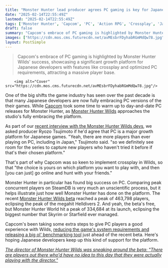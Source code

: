 ```yaml
---
title: "Monster Hunter lead producer agrees PC gaming is key for Japanese games: 'There are more players than ever playing on PC, including in Japan'"
date: "2025-02-14T22:55:49Z"
lastmod: "2025-02-14T22:55:49Z"
tags: ['Monster Hunter', 'Capcom', 'PC', 'Action RPG', 'Crossplay', 'Japanese Games']
draft: false
summary: "Capcom's embrace of PC gaming is highlighted by Monster Hunter Wilds' success, showcasing a significant growth platform for Japanese developers with features like crossplay and optimized PC requirements, attracting a massive player base."
images: ["https://cdn.mos.cms.futurecdn.net/avMEsbrFDyhabRGmMdQw78.jpg"]
layout: PostSimple
---
```

> Capcom's embrace of PC gaming is highlighted by Monster Hunter Wilds' success, showcasing a significant growth platform for Japanese developers with features like crossplay and optimized PC requirements, attracting a massive player base.


        <img alt="Cover" src="https://cdn.mos.cms.futurecdn.net/avMEsbrFDyhabRGmMdQw78.jpg"/>
        
One of the big shifts the game industry has seen over the past decade is that many Japanese developers are now fully embracing PC versions of the their games. While [Capcom](https://www.gamesradar.com/tag/capcom/) took some time to warm up to day-and-date PC releases for Monster Hunter, as [Monster Hunter Wilds](https://www.gamesradar.com/games/monster-hunter/monster-hunter-wilds-guide/) approaches the studio's fully embracing the platform.

As part of our [recent interview with the Monster Hunter Wilds devs](https://www.gamesradar.com/games/monster-hunter/20-years-on-monster-hunter-wilds-devs-reflect-on-the-series-console-co-op-journey-the-world-caught-up-with-our-vision/), we asked producer Ryozo Tsujimoto if he'd agree that PC is a major growth platform for Japanese games. "Yeah, there are more players than ever playing on PC, including in Japan," Tsujimoto said. "so we definitely see room for the series to capture new players who haven't tried it before if that's their chosen platform."

That's part of why Capcom was so keen to implement crossplay in Wilds, so that "the choice is yours on which platform you want to play with, and then [you can just] go online and hunt with your friends."

Monster Hunter in particular has found big success on PC. Comparing peak concurrent players on SteamDB is very much an unscientific process, but it helps illustrate just how well Monster Hunter has done on the platform. The recent [Monster Hunter Wilds beta](https://www.gamesradar.com/games/monster-hunter-wilds-beta-second-how-to-access/) reached a peak of 463,798 players, eclipsing the peak of the megahit Helldivers 2. And yeah, the beta's free, but Monster Hunter World hit a peak of 334,684 at its launch, eclipsing the biggest number that Skyrim or Starfield ever managed.

Capcom's been taking some extra steps to give PC players a good experience with Wilds, [reducing the game's system requirements and releasing a big ol' benchmarking tool](https://www.gamesradar.com/games/monster-hunter/monster-hunter-wilds-looks-slightly-less-terrifying-for-pc-gamers-capcom-has-reduced-system-requirements-and-released-a-26gb-benchmark-tool-ahead-of-the-second-beta/) just ahead of the recent beta. Here's hoping Japanese developers keep up this kind of support for the platform.

[<em>The director of Monster Hunter Wilds was sneaking around the beta: "There are players out there who'd have no idea to this day that they were actually playing with the director."</em>](https://www.gamesradar.com/games/monster-hunter/the-director-of-monster-hunter-wilds-was-sneaking-around-the-beta-there-are-players-out-there-whod-have-no-idea-to-this-day-that-they-were-actually-playing-with-the-director/)
        